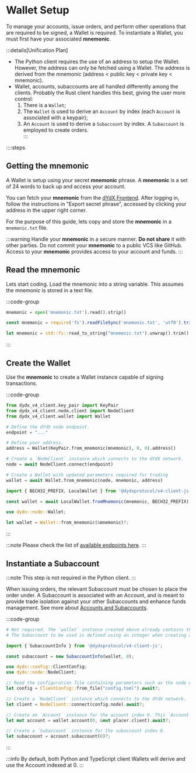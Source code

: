 # Wallet Setup

To manage your accounts, issue orders, and perform other operations that are required to be signed, a Wallet is required. To instantiate a Wallet, you must first have your associated __mnemonic__.

:::details[Unification Plan]
- The Python client requires the use of an address to setup the Wallet. However, the address can only be fetched using a Wallet. The address is derived from the mnemonic (address < public key < private key < mnemonic).
- Wallet, accounts, subaccounts are all handled differently among the clients. Probably the Rust client handles this best, giving the user more control:
    1. There is a `Wallet`;
    2. The `Wallet` is used to derive an `Account` by index (each `Account` is associated with a keypair);
    3. An `Account` is used to derive a `Subaccount` by index. A `Subaccount` is employed to create orders.  
:::

::::steps

## Getting the mnemonic

A Wallet is setup using your secret __mnemonic__ phrase. A __mnemonic__ is a set of 24 words to back up and access your account.

You can fetch your __mnemonic__ from the [dYdX Frontend](https://dydx.trade). After logging in, follow the instructions in "Export secret phrase", accessed by clicking your address in the upper right corner.

For the purpose of this guide, lets copy and store the __mnemonic__ in a `mnemonic.txt` file. 

:::warning
Handle your __mnemonic__ in a secure manner. __Do not share__ it with other parties. Do not commit your __mnemonic__ to a public VCS like GitHub. Access to your __mnemonic__ provides access to your account and funds. 
:::

## Read the mnemonic

Lets start coding. Load the mnemonic into a string variable. This assumes the mnemonic is stored in a text file.

:::code-group

```python [Python]
mnemonic = open('mnemonic.txt').read().strip()
```

```typescript [TypeScript]
const mnemonic = require('fs').readFileSync('mnemonic.txt', 'utf8').trim();
```

```rust [Rust]
let mnemonic = std::fs::read_to_string("mnemonic.txt").unwrap().trim().to_string();
```

:::

## Create the Wallet

Use the __mnemonic__ to create a Wallet instance capable of signing transactions.

:::code-group

```python [Python]
from dydx_v4_client.key_pair import KeyPair
from dydx_v4_client.node.client import NodeClient
from dydx_v4_client.wallet import Wallet

# Define the dYdX node endpoint.
endpoint = "..."

# Define your address.
address = Wallet(KeyPair.from_mnemonic(mnemonic), 0, 0).address()

# Create a `NodeClient` instance which connects to the dYdX network.
node = await NodeClient.connect(endpoint)

# Create a Wallet with updated parameters required for trading
wallet = await Wallet.from_mnemonic(node, mnemonic, address)
```

```typescript [TypeScript]
import { BECH32_PREFIX, LocalWallet } from '@dydxprotocol/v4-client-js';

const wallet = await LocalWallet.fromMnemonic(mnemonic, BECH32_PREFIX);
```

```rust [Rust]
use dydx::node::Wallet;

let wallet = Wallet::from_mnemonic(&mnemonic)?;
```

:::

:::note
Please check the list of [available endpoints here](/interaction/endpoints#endpoints).
:::

## Instantiate a Subaccount

:::note
This step is not required in the Python client.
:::

When issuing orders, the relevant Subaccount must be chosen to place the order under. A Subaccount is associated with an Account, and is meant to provide trade isolation against your other Subaccounts and enhance funds management.
See more about [Accounts and Subaccounts](/concepts/trading/accounts).

:::code-group

```python [Python]
# Not required. The `wallet` instance created above already contains the necessary information.
# The Subaccount to be used is defined using an integer when creating an order.
```

```typescript [TypeScript]
import { SubaccountInfo } from '@dydxprotocol/v4-client-js';

const subaccount = new SubaccountInfo(wallet, 0);
```

```rust [Rust]
use dydx::config::ClientConfig;
use dydx::node::NodeClient;

// Read the configuration file containing parameters such as the node endpoints.
let config = ClientConfig::from_file("config.toml").await?;

// Create a `NodeClient` instance which connects to the dYdX network.
let client = NodeClient::connect(config.node).await?;

// Create an `Account` instance for the account index 0. This `Account` has updated parameters required for trading.
let mut account = wallet.account(0, &mut placer.client).await?;

// Create a `Subaccount` instance for the subaccount index 0.
let subaccount = account.subaccount(0)?;
```

:::

:::info
By default, both Python and TypeScript client Wallets will derive and use the Account indexed at 0.
:::


